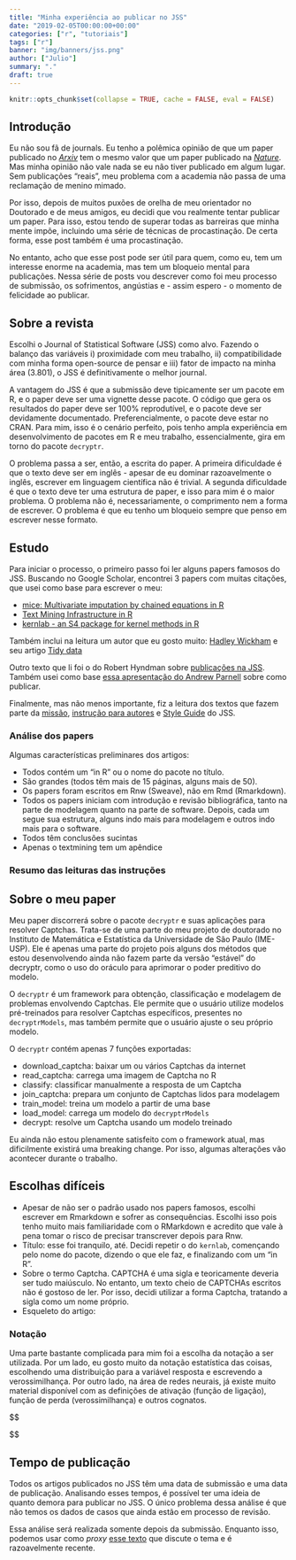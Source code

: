 ```yaml
---
title: "Minha experiência ao publicar no JSS"
date: "2019-02-05T00:00:00+00:00"
categories: ["r", "tutoriais"]
tags: ["r"]
banner: "img/banners/jss.png"
author: ["Julio"]
summary: "."
draft: true
---
```


```r
knitr::opts_chunk$set(collapse = TRUE, cache = FALSE, eval = FALSE)
```

## Introdução

Eu não sou fã de journals. Eu tenho a polêmica opinião de que um paper publicado no [*Arxiv*](https://arxiv.org) tem o mesmo valor que um paper publicado na [*Nature*](https://www.nature.com/). Mas minha opinião não vale nada se eu não tiver publicado em algum lugar. Sem publicações "reais", meu problema com a academia não passa de uma reclamação de menino mimado.

Por isso, depois de muitos puxões de orelha de meu orientador no Doutorado e de meus amigos, eu decidi que vou realmente tentar publicar um paper. Para isso, estou tendo de superar todas as barreiras que minha mente impõe, incluindo uma série de técnicas de procastinação. De certa forma, esse post também é uma procastinação.

No entanto, acho que esse post pode ser útil para quem, como eu, tem um interesse enorme na academia, mas tem um bloqueio mental para publicações. Nessa série de posts vou descrever como foi meu processo de submissão, os sofrimentos, angústias e - assim espero - o momento de felicidade ao publicar.

## Sobre a revista

Escolhi o Journal of Statistical Software (JSS) como alvo. Fazendo o balanço das variáveis i) proximidade com meu trabalho, ii) compatibilidade com minha forma open-source de pensar e iii) fator de impacto na minha área (3.801), o JSS é definitivamente o melhor journal. 

A vantagem do JSS é que a submissão deve tipicamente ser um pacote em R, e o paper deve ser uma vignette desse pacote. O código que gera os resultados do paper deve ser 100% reprodutível, e o pacote deve ser devidamente documentado. Preferencialmente, o pacote deve estar no CRAN. Para mim, isso é o cenário perfeito, pois tenho ampla experiência em desenvolvimento de pacotes em R e meu trabalho, essencialmente, gira em torno do pacote `decryptr`.

O problema passa a ser, então, a escrita do paper. A primeira dificuldade é que o texto deve ser em inglês - apesar de eu dominar razoavelmente o inglês, escrever em linguagem científica não é trivial. A segunda dificuldade é que o texto deve ter uma estrutura de paper, e isso para mim é o maior problema. O problema não é, necessariamente, o comprimento nem a forma de escrever. O problema é que eu tenho um bloqueio sempre que penso em escrever nesse formato.

## Estudo

Para iniciar o processo, o primeiro passo foi ler alguns papers famosos do JSS. Buscando no Google Scholar, encontrei 3 papers com muitas citações, que usei como base para escrever o meu:

- [mice: Multivariate imputation by chained equations in R](https://dspace.library.uu.nl/bitstream/handle/1874/44635/SvB-MICE%20in%20R%20-%20Draft.pdf?sequence=1?ref=driverlayer.com/web)
- [Text Mining Infrastructure in R](http://epub.wu.ac.at/3978/1/textmining.pdf)
- [kernlab - an S4 package for kernel methods in R](http://epub.wu.ac.at/3999/1/kernlab.pdf)

Também inclui na leitura um autor que eu gosto muito: [Hadley Wickham](http://hadley.nz) e seu artigo [Tidy data](https://img1.wsimg.com/blobby/go/48119c9a-d3e2-49bc-a380-883861a5de98/downloads/1ceacuvb9_987654.pdf)

Outro texto que li foi o do Robert Hyndman sobre [publicações na JSS](https://robjhyndman.com/hyndsight/jss-rpackages/). Também usei como base [essa apresentação do Andrew Parnell](https://andrewcparnell.github.io/how_to_publish_a_paper/publish_a_paper.html#1) sobre como publicar.

Finalmente, mas não menos importante, fiz a leitura dos textos que fazem parte da [missão](https://www.jstatsoft.org/pages/view/mission), [instrução para autores](https://www.jstatsoft.org/pages/view/authors) e [Style Guide](https://www.jstatsoft.org/pages/view/style) do JSS.

### Análise dos papers

Algumas características preliminares dos artigos:

- Todos contém um "in R" ou o nome do pacote no título.
- São grandes (todos têm mais de 15 páginas, alguns mais de 50).
- Os papers foram escritos em Rnw (Sweave), não em Rmd (Rmarkdown).
- Todos os papers iniciam com introdução e revisão bibliográfica, tanto na parte de modelagem quanto na parte de software. Depois, cada um segue sua estrutura, alguns indo mais para modelagem e outros indo mais para o software.
- Todos têm conclusões sucintas
- Apenas o textmining tem um apêndice

### Resumo das leituras das instruções

## Sobre o meu paper

Meu paper discorrerá sobre o pacote `decryptr` e suas aplicações para resolver Captchas. Trata-se de uma parte do meu projeto de doutorado no Instituto de Matemática e Estatística da Universidade de São Paulo (IME-USP). Ele é apenas uma parte do projeto pois alguns dos métodos que estou desenvolvendo ainda não fazem parte da versão "estável" do decryptr, como o uso do oráculo para aprimorar o poder preditivo do modelo.

O `decryptr` é um framework para obtenção, classificação e modelagem de problemas envolvendo Captchas. Ele permite que o usuário utilize modelos pré-treinados para resolver Captchas específicos, presentes no `decryptrModels`, mas também permite que o usuário ajuste o seu próprio modelo.

O `decryptr` contém apenas 7 funções exportadas:

- download_captcha: baixar um ou vários Captchas da internet
- read_captcha: carrega uma imagem de Captcha no R
- classify: classificar manualmente a resposta de um Captcha
- join_captcha: prepara um conjunto de Captchas lidos para modelagem
- train_model: treina um modelo a partir de uma base
- load_model: carrega um modelo do `decryptrModels`
- decrypt: resolve um Captcha usando um modelo treinado

Eu ainda não estou plenamente satisfeito com o framework atual, mas dificilmente existirá uma breaking change. Por isso, algumas alterações vão acontecer durante o trabalho.

## Escolhas difíceis

- Apesar de não ser o padrão usado nos papers famosos, escolhi escrever em Rmarkdown e sofrer as consequências. Escolhi isso pois tenho muito mais familiaridade com o RMarkdown e acredito que vale à pena tomar o risco de precisar transcrever depois para Rnw.
- Título: esse foi tranquilo, até. Decidi repetir o do `kernlab`, començando pelo nome do pacote, dizendo o que ele faz, e finalizando com um "in R".
- Sobre o termo Captcha. CAPTCHA é uma sigla e teoricamente deveria ser tudo maiúsculo. No entanto, um texto cheio de CAPTCHAs escritos não é gostoso de ler. Por isso, decidi utilizar a forma Captcha, tratando a sigla como um nome próprio.
- Esqueleto do artigo: 

### Notação

Uma parte bastante complicada para mim foi a escolha da notação a ser utilizada. Por um lado, eu gosto muito da notação estatística das coisas, escolhendo uma distribuição para a variável resposta e escrevendo a verossimilhança. Por outro lado, na área de redes neurais, já existe muito material disponível com as definições de ativação (função de ligação), função de perda (verossimilhança) e outros cognatos.

$$

$$



## Tempo de publicação

Todos os artigos publicados no JSS têm uma data de submissão e uma data de publicação. Analisando esses tempos, é possível ter uma ideia de quanto demora para publicar no JSS. O único problema dessa análise é que não temos os dados de casos que ainda estão em processo de revisão.

Essa análise será realizada somente depois da submissão. Enquanto isso, podemos usar como *proxy* [esse texto](https://ntguardian.wordpress.com/2018/08/05/time-to-accept-it-publishing-in-the-journal-of-statistical-software/) que discute o tema e é razoavelmente recente.


